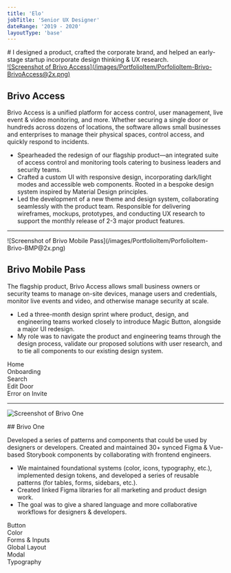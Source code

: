 ```yaml
---
title: 'Elo'
jobTitle: 'Senior UX Designer'
dateRange: '2019 - 2020'
layoutType: 'base'
---
```


<div class="portfolio-intro">
# I designed a product, crafted the corporate brand, and helped an early-stage startup incorporate design thinking & UX research.

<div class="portfolio-divider"></div>
</div>

<a href="/Portfolio/brivo/Brivo Access UI Overview.png" target="_blank">
![Screenshot of Brivo Access](/images/PortfolioItem/PorfolioItem-Brivo-BrivoAccess@2x.png)
</a>

<section class="portfolio-text">

## Brivo Access

Brivo Access is a unified platform for access control, user management, live event &  video monitoring, and more. Whether securing a single door or hundreds across dozens of locations, the software allows small businesses and enterprises to manage their physical spaces, control access, and quickly respond to incidents.

- Spearheaded the redesign of our flagship product—an integrated suite of access control and monitoring tools catering to business leaders and security teams.
- Crafted a custom UI with responsive design, incorporating dark/light modes and accessible web components. Rooted in a bespoke design system inspired by Material Design principles.
- Led the development of a new theme and design system, collaborating seamlessly with the product team. Responsible for delivering wireframes, mockups, prototypes, and conducting UX research to support the monthly release of 2-3 major product features.
</section>

<section class="portfolio-screens desktop">
  <Grid gutter="var(--spacer-layout-small)">
    <GridItem>
      <ImageWrapper
        src="/images/PortfolioItem/BrivoAccess-UserManagement.png"
        href="/Portfolio/brivo/Brivo Access Mockups/Users - List.png"
        alt="Thumbnail of Brivo Access Mockup"
        cssClass="hasCaption caption-overlay clickable brivo">
          <div slot="caption">
            <Breadcrumb
            firstTitle="Brivo Access"
            pageTitle="User Management"
            cssClass="small style-overlay"
            ></Breadcrumb>
          </div>
        </ImageWrapper>
    </GridItem>
    <GridItem>
      <ImageWrapper
        src="/images/PortfolioItem/BrivoAccess-LiveVideoDashboard.png"
        href="/Portfolio/brivo/Brivo Access Mockups/LiveVideoDashboard.png"
        alt="Thumbnail of Brivo Access Mockup"
        cssClass="hasCaption caption-overlay clickable brivo">
          <div slot="caption">
            <Breadcrumb
            firstTitle="Brivo Access"
            pageTitle="Live Video Dashboard"
            cssClass="small style-overlay"
            ></Breadcrumb>
          </div>
        </ImageWrapper>
    </GridItem>
    <GridItem>
      <ImageWrapper
        src="/images/PortfolioItem/BrivoAccess-AdminManagement.png"
        href="/Portfolio/brivo/Brivo Access Mockups/AdminManagement.png"
        alt="Thumbnail of Brivo Access Mockup"
        cssClass="hasCaption caption-overlay clickable brivo">
          <div slot="caption">
            <Breadcrumb
            firstTitle="Brivo Access"
            pageTitle="Admin Management"
            cssClass="small style-overlay"
            ></Breadcrumb>
          </div>
        </ImageWrapper>
    </GridItem>
    <GridItem>
      <ImageWrapper
        src="/images/PortfolioItem/VisualIdeation-DeviceStatusCard.png"
        href="/Portfolio/brivo/BrivoDeviceCards.png"
        alt="Thumbnail of Brivo Access Mockup"
        cssClass="hasCaption caption-overlay clickable brivo">
          <div slot="caption">
            <Breadcrumb
            firstTitle="Visual Ideation"
            pageTitle="Device Status Card"
            cssClass="small style-overlay"
            ></Breadcrumb>
          </div>
        </ImageWrapper>
    </GridItem>
  </Grid>
</section>

---

<div class="screenshot-bmp">![Screenshot of Brivo Mobile Pass](/images/PortfolioItem/PorfolioItem-Brivo-BMP@2x.png)</div>

<section class="portfolio-text text-bmp">

## Brivo Mobile Pass

The flagship product, Brivo Access allows small business owners or security teams to manage on-site devices, manage users and credentials, monitor live events and video, and otherwise manage security at scale.

- Led a three-month design sprint where product, design, and engineering teams worked closely to introduce Magic Button, alongside a major UI redesign.
- My role was to navigate the product and engineering teams through the design process, validate our proposed solutions with user research, and to tie all components to our existing design system.

</section>

<section class="portfolio-screens mobile">
  <Grid gutter="var(--spacer-layout-small)">
    <GridItem width="20%" cssClass="mobile-half">
      <ImageWrapper
        src="/images/PortfolioItem/BrivoMobilePass-Home.png"
        href="/images/PortfolioItem/BrivoMobilePass-Home.png"
        alt="Thumbnail of Brivo Mobile Pass"
        cssClass="hasCaption clickable bmp">
          <div slot="caption">
            Home
          </div>
        </ImageWrapper>
    </GridItem>
    <GridItem width="20%" cssClass="mobile-half">
      <ImageWrapper
        src="/images/PortfolioItem/BrivoMobilePass-Onboarding.png"
        href="/images/PortfolioItem/BrivoMobilePass-Onboarding.png"
        alt="Thumbnail of Brivo Mobile Pass"
        cssClass="hasCaption clickable bmp">
          <div slot="caption">
            Onboarding
          </div>
        </ImageWrapper>
    </GridItem>
    <GridItem width="20%" cssClass="mobile-half">
      <ImageWrapper
        src="/images/PortfolioItem/BrivoMobilePass-Search.png"
        href="/images/PortfolioItem/BrivoMobilePass-Search.png"
        alt="Thumbnail of Brivo Mobile Pass"
        cssClass="hasCaption clickable bmp">
          <div slot="caption">
            Search
          </div>
        </ImageWrapper>
    </GridItem>
    <GridItem width="20%" cssClass="mobile-half">
      <ImageWrapper
        src="/images/PortfolioItem/BrivoMobilePass-Edit.png"
        href="/images/PortfolioItem/BrivoMobilePass-Edit.png"
        alt="Thumbnail of Brivo Mobile Pass"
        cssClass="hasCaption clickable bmp">
          <div slot="caption">
            Edit Door
          </div>
        </ImageWrapper>
    </GridItem>
    <GridItem width="20%" cssClass="mobile-half">
      <ImageWrapper
        src="/images/PortfolioItem/BrivoMobilePass-Error.png"
        href="/images/PortfolioItem/BrivoMobilePass-Error.png"
        alt="Thumbnail of Brivo Mobile Pass"
        cssClass="hasCaption clickable bmp">
          <div slot="caption">
            Error on Invite
          </div>
        </ImageWrapper>
    </GridItem>
  </Grid>
</section>

---

![Screenshot of Brivo One](/images/PortfolioItem/PorfolioItem-Brivo-BrivoOne@2x.png)

<section class="portfolio-text">
## Brivo One

Developed a series of patterns and components that could be used by designers or developers. Created and maintained 30+ synced Figma & Vue-based Storybook components by collaborating with frontend engineers.

- We maintained foundational systems (color, icons, typography, etc.), implemented design tokens, and developed a series of reusable patterns (for tables, forms, sidebars, etc.).
- Created linked Figma libraries for all marketing and product design work.
- The goal was to give a shared language and more collaborative workflows for designers & developers.
</section>

<section class="portfolio-screens design-system">
  <Grid gutter="var(--spacer-layout-small)">
    <GridItem width="25%" cssClass="mobile-half">
      <ImageWrapper
        src="/images/PortfolioItem/BrivoOne-TH-Button.png"
        href="/Portfolio/brivo/BrivoOne/Button.png"
        alt="Thumbnail of Brivo One Button Component from Design System"
        cssClass="hasCaption caption-overlay clickable brivo">
          <div slot="caption">
            Button
          </div>
        </ImageWrapper>
    </GridItem>
    <GridItem width="25%" cssClass="mobile-half">
      <ImageWrapper
        src="/images/PortfolioItem/BrivoOne-TH-Colors.png"
        href="/Portfolio/brivo/BrivoOne/Colors.png"
        alt="Thumbnail of Brivo One Color Component from Design System"
        cssClass="hasCaption caption-overlay clickable brivo">
          <div slot="caption">
            Color
          </div>
        </ImageWrapper>
    </GridItem>
    <GridItem width="25%" cssClass="mobile-half">
      <ImageWrapper
        src="/images/PortfolioItem/BrivoOne-TH-Forms.png"
        href="/Portfolio/brivo/BrivoOne/Forms & Inputs.png"
        alt="Thumbnail of Brivo One Form Component from Design System"
        cssClass="hasCaption caption-overlay clickable brivo">
          <div slot="caption">
            Forms & Inputs
          </div>
        </ImageWrapper>
    </GridItem>
    <GridItem width="25%" cssClass="mobile-half">
      <ImageWrapper
        src="/images/PortfolioItem/BrivoOne-TH-Layout.png"
        href="/Portfolio/brivo/BrivoOne/Access Layout.png"
        alt="Thumbnail of Brivo One Layout Pattern from Design System"
        cssClass="hasCaption caption-overlay clickable brivo">
          <div slot="caption">
            Global Layout
          </div>
        </ImageWrapper>
    </GridItem>
    <GridItem width="25%" cssClass="mobile-half">
      <ImageWrapper
        src="/images/PortfolioItem/BrivoOne-TH-Modal.png"
        href="/Portfolio/brivo/BrivoOne/Modal.png"
        alt="Thumbnail of Brivo One Modal Component from Design System"
        cssClass="hasCaption caption-overlay clickable brivo">
          <div slot="caption">
            Modal
          </div>
        </ImageWrapper>
    </GridItem>
    <GridItem width="25%" cssClass="mobile-half">
      <ImageWrapper
        src="/images/PortfolioItem/BrivoOne-TH-Typography.png"
        href="/Portfolio/brivo/BrivoOne/Typography.png"
        alt="Thumbnail of Brivo One Component from Design System"
        cssClass="hasCaption caption-overlay clickable brivo">
          <div slot="caption">
            Typography
          </div>
        </ImageWrapper>
    </GridItem>
  </Grid>
</section>